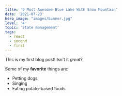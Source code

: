```yaml
---
title: '9 Most Awesome Blue Lake With Snow Mountain'
date: '2021-07-23'
hero_image: "images/banner.jpg"
level: '4'
topic: 'State management'
tags:
  - react
  - second
  - first
---
```


This is my first blog post! Isn't it _great_?

Some of my **favorite** things are:

- Petting dogs
- Singing
- Eating potato-based foods
